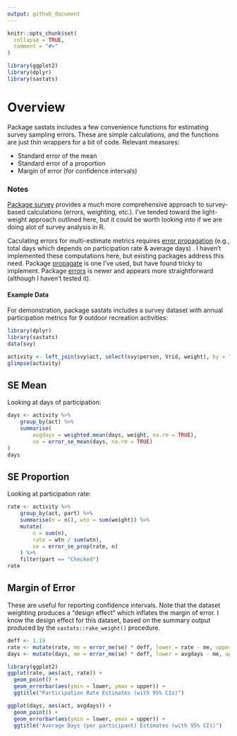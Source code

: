 ---
output: github_document
---
<!-- .md is generated from .Rmd. Please edit that file -->

```{r, include = FALSE}
knitr::opts_chunk$set(
  collapse = TRUE,
  comment = "#>"
)
```

```{r, message = FALSE, include=FALSE}
library(ggplot2)
library(dplyr)
library(sastats)
```

# Overview

Package sastats includes a few convenience functions for estimating survey sampling errors. These are simple calculations, and the functions are just thin wrappers for a bit of code. Relevant measures:

- Standard error of the mean
- Standard error of a proportion
- Margin of error (for confidence intervals)

### Notes

[Package survey](https://cran.r-project.org/web/packages/survey/index.html) provides a much more comprehensive approach to survey-based calculations (errors, weighting, etc.). I've tended toward the light-weight approach outlined here, but it could be worth looking into if we are doing alot of survey analysis in R.

Caculating errors for multi-estimate metrics requires [error propagation](https://en.wikipedia.org/wiki/Propagation_of_uncertainty) (e.g., total days which depends on participation rate & average days) . I haven't implemented these computations here, but existing packages address this need. Package  [propagate](https://cran.r-project.org/web/packages/propagate/index.html) is one I've used, but have found tricky to implement. Package  [errors](https://github.com/r-quantities/errors) is newer and appears more straightforward (although I haven't tested it).

#### Example Data

For demonstration, package sastats includes a survey dataset with annual participation metrics for 9 outdoor recreation activities:

```{r}
library(dplyr)
library(sastats)
data(svy)

activity <- left_join(svy$act, select(svy$person, Vrid, weight), by = "Vrid")
glimpse(activity)
```

## SE Mean

Looking at days of participation:

```{r}
days <- activity %>%
    group_by(act) %>% 
    summarise(
        avgdays = weighted.mean(days, weight, na.rm = TRUE),
        se = error_se_mean(days, na.rm = TRUE)
)
days
```

## SE Proportion

Looking at participation rate:

```{r}
rate <- activity %>%
    group_by(act, part) %>%
    summarise(n = n(), wtn = sum(weight)) %>%
    mutate(
        n = sum(n), 
        rate = wtn / sum(wtn),
        se = error_se_prop(rate, n)
    ) %>%
    filter(part == "Checked")
rate
```

## Margin of Error

These are useful for reporting confidence intervals. Note that the dataset weighting produces a "design effect" which inflates the margin of error. I know the design effect for this dataset, based on the summary output produced by the `sastats::rake_weight()` procedure.

```{r}
deff <- 1.19
rate <- mutate(rate, me = error_me(se) * deff, lower = rate - me, upper = rate + me)
days <- mutate(days, me = error_me(se) * deff, lower = avgdays - me, upper = avgdays + me)

library(ggplot2)
ggplot(rate, aes(act, rate)) +
  geom_point() +
  geom_errorbar(aes(ymin = lower, ymax = upper)) +
  ggtitle("Participation Rate Estimates (with 95% CIs)")

ggplot(days, aes(act, avgdays)) +
  geom_point() +
  geom_errorbar(aes(ymin = lower, ymax = upper)) +
  ggtitle("Average Days (per participant) Estimates (with 95% CIs)")
```
